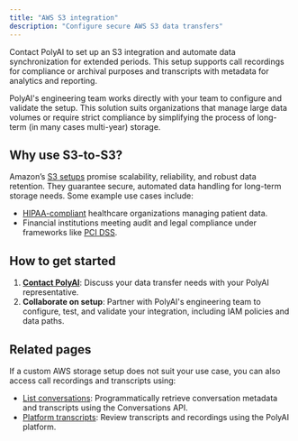 ```yaml
---
title: "AWS S3 integration"
description: "Configure secure AWS S3 data transfers"
---
```


Contact PolyAI to set up an S3 integration and automate data synchronization for extended periods. This setup supports call
recordings for compliance or archival purposes and transcripts with metadata for analytics and reporting.

PolyAI's engineering team works directly with your team to configure and validate the setup. This solution suits organizations that
manage large data volumes or require strict compliance by simplifying the process of long-term (in many cases multi-year) storage.

## Why use S3-to-S3?

Amazon’s [S3 setups](https://docs.aws.amazon.com/AmazonS3/latest/userguide/DataDurability.html) promise scalability, reliability, and
robust data retention. They guarantee secure, automated data handling for long-term storage needs. Some example use cases include:

- [HIPAA-compliant](https://docs.aws.amazon.com/whitepapers/latest/architecting-hipaa-security-and-compliance-on-aws/architecting-hipaa-security-and-compliance-on-aws.html) healthcare organizations managing patient data.
- Financial institutions meeting audit and legal compliance under frameworks like [PCI DSS](https://aws.amazon.com/compliance/services-in-scope/PCI/).

## How to get started

1. [**Contact PolyAI**](https://poly.ai/contact/): Discuss your data transfer needs with your PolyAI representative.
2. **Collaborate on setup**: Partner with PolyAI's engineering team to configure, test, and validate your integration, including IAM policies and data paths.

## Related pages

If a custom AWS storage setup does not suit your use case, you can also access call recordings and transcripts using:

- [List conversations](list-conversations): Programmatically retrieve conversation metadata and transcripts using the Conversations API.
- [Platform transcripts](portal-transcripts): Review transcripts and recordings using the PolyAI platform.
